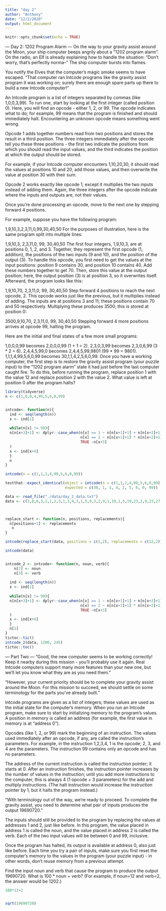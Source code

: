 ```yaml
---
title: "day 2"
author: "Anthony"
date: "12/2/2020"
output: html_document
---
```


```r
knitr::opts_chunk$set(echo = TRUE)
```

--- Day 2: 1202 Program Alarm ---
On the way to your gravity assist around the Moon, your ship computer beeps angrily about a "1202 program alarm". On the radio, an Elf is already explaining how to handle the situation: "Don't worry, that's perfectly norma--" The ship computer bursts into flames.

You notify the Elves that the computer's magic smoke seems to have escaped. "That computer ran Intcode programs like the gravity assist program it was working on; surely there are enough spare parts up there to build a new Intcode computer!"

An Intcode program is a list of integers separated by commas (like 1,0,0,3,99). To run one, start by looking at the first integer (called position 0). Here, you will find an opcode - either 1, 2, or 99. The opcode indicates what to do; for example, 99 means that the program is finished and should immediately halt. Encountering an unknown opcode means something went wrong.

Opcode 1 adds together numbers read from two positions and stores the result in a third position. The three integers immediately after the opcode tell you these three positions - the first two indicate the positions from which you should read the input values, and the third indicates the position at which the output should be stored.

For example, if your Intcode computer encounters 1,10,20,30, it should read the values at positions 10 and 20, add those values, and then overwrite the value at position 30 with their sum.

Opcode 2 works exactly like opcode 1, except it multiplies the two inputs instead of adding them. Again, the three integers after the opcode indicate where the inputs and outputs are, not their values.

Once you're done processing an opcode, move to the next one by stepping forward 4 positions.

For example, suppose you have the following program:

1,9,10,3,2,3,11,0,99,30,40,50
For the purposes of illustration, here is the same program split into multiple lines:

1,9,10,3,
2,3,11,0,
99,
30,40,50
The first four integers, 1,9,10,3, are at positions 0, 1, 2, and 3. Together, they represent the first opcode (1, addition), the positions of the two inputs (9 and 10), and the position of the output (3). To handle this opcode, you first need to get the values at the input positions: position 9 contains 30, and position 10 contains 40. Add these numbers together to get 70. Then, store this value at the output position; here, the output position (3) is at position 3, so it overwrites itself. Afterward, the program looks like this:

1,9,10,70,
2,3,11,0,
99,
30,40,50
Step forward 4 positions to reach the next opcode, 2. This opcode works just like the previous, but it multiplies instead of adding. The inputs are at positions 3 and 11; these positions contain 70 and 50 respectively. Multiplying these produces 3500; this is stored at position 0:

3500,9,10,70,
2,3,11,0,
99,
30,40,50
Stepping forward 4 more positions arrives at opcode 99, halting the program.

Here are the initial and final states of a few more small programs:

1,0,0,0,99 becomes 2,0,0,0,99 (1 + 1 = 2).
2,3,0,3,99 becomes 2,3,0,6,99 (3 * 2 = 6).
2,4,4,5,99,0 becomes 2,4,4,5,99,9801 (99 * 99 = 9801).
1,1,1,4,99,5,6,0,99 becomes 30,1,1,4,2,5,6,0,99.
Once you have a working computer, the first step is to restore the gravity assist program (your puzzle input) to the "1202 program alarm" state it had just before the last computer caught fire. To do this, before running the program, replace position 1 with the value 12 and replace position 2 with the value 2. What value is left at position 0 after the program halts?


```r
library(tidyverse)
n <- c(1,0,0,4,99,5,6,0,99)


intcode<- function(n){
  ind <- seq(length(n))
  x <- ind[1]
  
  while(n[x] != 99){
  n[n[x+3]+1] <- dplyr::case_when(n[x] == 1 ~ n[n[x+1]+1] + n[n[x+2]+1],
                                  n[x] == 2 ~ n[n[x+1]+1] * n[n[x+2]+1],
                                  TRUE ~n[x+3]
  )
  x <- ind[x+4]
  }
  n
}

intcode(n = c(1,1,1,4,99,5,6,0,99))

testthat::expect_identical(object = intcode(n = c(1,1,1,4,99,5,6,0,99)),
                           expected = c(30, 1, 1, 4, 2, 5, 6, 0, 99))

data <- read_file("./data/day_2_data.txt")
data <- c(1,0,0,3,1,1,2,3,1,3,4,3,1,5,0,3,2,9,1,19,1,5,19,23,2,9,23,27,1,27,5,31,2,31,13,35,1,35,9,39,1,39,10,43,2,43,9,47,1,47,5,51,2,13,51,55,1,9,55,59,1,5,59,63,2,6,63,67,1,5,67,71,1,6,71,75,2,9,75,79,1,79,13,83,1,83,13,87,1,87,5,91,1,6,91,95,2,95,13,99,2,13,99,103,1,5,103,107,1,107,10,111,1,111,13,115,1,10,115,119,1,9,119,123,2,6,123,127,1,5,127,131,2,6,131,135,1,135,2,139,1,139,9,0,99,2,14,0,0)



replace_start <- function(n, positions, replacements){
  n[positions+1] <- replacements
   n
}

intcode(replace_start(data, positions = c(1,2), replacements = c(12,2)))[1]

intcode(data)


intcode_2 <- intcode<- function(n, noun, verb){
    n[2] <- noun
    n[3] <- verb
    
  ind <- seq(length(n))
  x <- ind[1]
  
  while(n[x] != 99){
  n[n[x+3]+1] <- dplyr::case_when(n[x] == 1 ~ n[n[x+1]+1] + n[n[x+2]+1],
                                  n[x] == 2 ~ n[n[x+1]+1] * n[n[x+2]+1],
                                  TRUE ~n[x+3]
  )
  x <- ind[x+4]
  }
  n[1]
}
tictoc::tic()
intcode_2(data, 1200, 245)
tictoc::toc()

```


--- Part Two ---
"Good, the new computer seems to be working correctly! Keep it nearby during this mission - you'll probably use it again. Real Intcode computers support many more features than your new one, but we'll let you know what they are as you need them."

"However, your current priority should be to complete your gravity assist around the Moon. For this mission to succeed, we should settle on some terminology for the parts you've already built."

Intcode programs are given as a list of integers; these values are used as the initial state for the computer's memory. When you run an Intcode program, make sure to start by initializing memory to the program's values. A position in memory is called an address (for example, the first value in memory is at "address 0").

Opcodes (like 1, 2, or 99) mark the beginning of an instruction. The values used immediately after an opcode, if any, are called the instruction's parameters. For example, in the instruction 1,2,3,4, 1 is the opcode; 2, 3, and 4 are the parameters. The instruction 99 contains only an opcode and has no parameters.

The address of the current instruction is called the instruction pointer; it starts at 0. After an instruction finishes, the instruction pointer increases by the number of values in the instruction; until you add more instructions to the computer, this is always 4 (1 opcode + 3 parameters) for the add and multiply instructions. (The halt instruction would increase the instruction pointer by 1, but it halts the program instead.)

"With terminology out of the way, we're ready to proceed. To complete the gravity assist, you need to determine what pair of inputs produces the output 19690720."

The inputs should still be provided to the program by replacing the values at addresses 1 and 2, just like before. In this program, the value placed in address 1 is called the noun, and the value placed in address 2 is called the verb. Each of the two input values will be between 0 and 99, inclusive.

Once the program has halted, its output is available at address 0, also just like before. Each time you try a pair of inputs, make sure you first reset the computer's memory to the values in the program (your puzzle input) - in other words, don't reuse memory from a previous attempt.

Find the input noun and verb that cause the program to produce the output 19690720. What is 100 * noun + verb? (For example, if noun=12 and verb=2, the answer would be 1202.)


```r
100*12+2


sqrt(19690720) 

```


